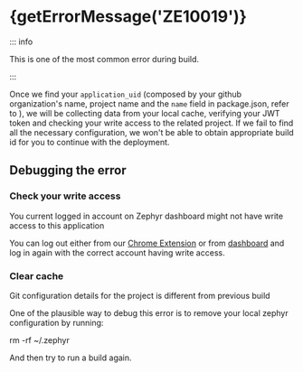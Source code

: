 
# {getErrorMessage('ZE10019')}

<ErrorInfo code="ZE10019" terminal />

::: info

This is one of the most common error during build.

:::

Once we find your `application_uid` (composed by your github organization's name, project name and the `name` field in package.json, refer to <ErrorLink code="ZE10017" />), we will be collecting data from your local cache, verifying your JWT token and checking your write access to the related project. If we fail to find all the necessary configuration, we won't be able to obtain appropriate build id for you to continue with the deployment.

## Debugging the error

<Steps>

### Check your write access

You current logged in account on Zephyr dashboard might not have write access to this application

You can log out either from our [Chrome Extension](https://chromewebstore.google.com/detail/zephyr-mission-control/liflhldchhinbaeplljlplhnbkdidedn) or from [dashboard](https://app.zephyr-cloud.io) and log in again with the correct account having write access.

### Clear cache

Git configuration details for the project is different from previous build

One of the plausible way to debug this error is to remove your local zephyr configuration by running:

rm -rf ~/.zephyr

And then try to run a build again.

</Steps>
